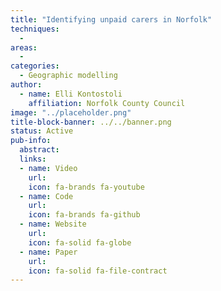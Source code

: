 ```yaml
---
title: "Identifying unpaid carers in Norfolk"
techniques:
  -
areas:
  -
categories:
  - Geographic modelling
author:
  - name: Elli Kontostoli
    affiliation: Norfolk County Council
image: "../placeholder.png"
title-block-banner: ../../banner.png
status: Active
pub-info:
  abstract:
  links:
  - name: Video
    url:
    icon: fa-brands fa-youtube
  - name: Code
    url:
    icon: fa-brands fa-github
  - name: Website
    url:
    icon: fa-solid fa-globe
  - name: Paper
    url:
    icon: fa-solid fa-file-contract
---
```



